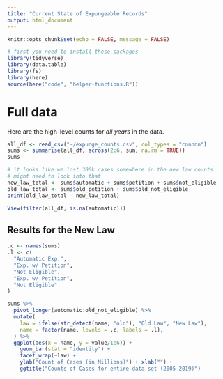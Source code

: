 ```yaml
---
title: "Current State of Expungeable Records"
output: html_document
---
```


```r
knitr::opts_chunk$set(echo = FALSE, message = FALSE)
```

```r
# first you need to install these packages
library(tidyverse)
library(data.table)
library(fs)
library(here)
source(here("code", "helper-functions.R"))
```

# Full data
Here are the high-level counts for _all years_ in the data.

```r
all_df <- read_csv("~/expunge_counts.csv", col_types = "cnnnnn")
sums <- summarise(all_df, across(2:6, sum, na.rm = TRUE))
sums
```

```r
# it looks like we lost 300k cases somewhere in the new law counts
# might need to look into that
new_law_total <- sums$automatic + sums$petition + sums$not_eligible
old_law_total <- sums$old_petition + sums$old_not_eligible
print(old_law_total - new_law_total)

View(filter(all_df, is.na(automatic)))
```


## Results for the New Law

```r
.c <- names(sums)
.l <- c(
  "Automatic Exp.",
  "Exp. w/ Petition",
  "Not Eligible",
  "Exp. w/ Petition",
  "Not Eligible"
)

sums %>%
  pivot_longer(automatic:old_not_eligible) %>%
  mutate(
    law = ifelse(str_detect(name, "old"), "Old Law", "New Law"),
    name = factor(name, levels = .c, labels = .l),
  ) %>%
  ggplot(aes(x = name, y = value/1e6)) +
    geom_bar(stat = "identity") + 
    facet_wrap(~law) +
    ylab("Count of Cases (in Millions)") + xlab("") +
    ggtitle("Counts of Cases for entire data set (2005-2019)")

```
